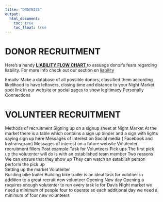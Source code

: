 ```yaml
---
title: "ORGANIZE"
output:
  html_document:
    toc: true
    toc_float: true
---
```


# **DONOR RECRUITMENT**

Here's a handy <a href="docs/liability_flowchart.pdf" target="_blank">**LIABILITY FLOW CHART** </a> to assuage donor's fears regarding liability. For more info check out our section on [liability](https://davisnightmarket.github.io/diy/legal#liability) 

Emails:
Make a database of all possible donors, classified them according likelihood to have leftovers, closing time and distance to your Night Market spot
link in our website or social pages to show legitimacy 
Personally
Connections

# **VOLUNTEER RECRUITMENT**

Methods of recruitment 
Signing up on a signup sheet at Night Market
At the market there is a table which contains a sign up binder and a sign  with lights saying sign up here 
Messages of interest on Social media ( Facebook and Instransgram) 
Messages of interest on a future website 
Volutenter recruitment fillers 
Post example 
Task for Volunteers 
Pick ups 
The first pick up the volutenter will do is with an established team member 
 Two reasons 
We can ensure that they show up 
They can watch an establish person perform the pick up   
Setting up the market 
 Volutenter  
Building bike trailer 
Building bike trailer is an ideal task for volutner in addition to a great recruit new volunteer 
Opening New day
Opening a requires enough volutenter to run every task 
Ie for Davis NIght market we need a minimum of people four to operate so each additional day we need a minimum of four new volunteers  

